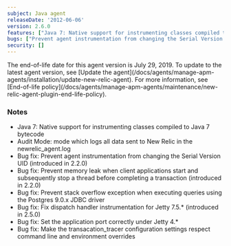 ```yaml
---
subject: Java agent
releaseDate: '2012-06-06'
version: 2.6.0
features: ["Java 7: Native support for instrumenting classes compiled to Java 7 bytecode", "Audit Mode: mode which logs all data sent to New Relic in the newrelic_agent.log"]
bugs: ["Prevent agent instrumentation from changing the Serial Version UID", "Prevent memory leak when client applications start and subsequently stop a thread before completing a transaction", "Prevent stack overflow exception when executing queries using the Postgres 9.0.x JDBC driver", "Fix dispatch handler instrumentation for Jetty 7.5.x", "Set the application port correctly under Jetty 4.x", "Make the transacation_tracer configuration settings respect command line and environment overrides"]
security: []
---
```


<Callout variant="important">
  The end-of-life date for this agent version is July 29, 2019. To update to the latest agent version, see [Update the agent](/docs/agents/manage-apm-agents/installation/update-new-relic-agent). For more information, see [End-of-life policy](/docs/agents/manage-apm-agents/maintenance/new-relic-agent-plugin-end-life-policy).
</Callout>

### Notes

* Java 7: Native support for instrumenting classes compiled to Java 7 bytecode
* Audit Mode: mode which logs all data sent to New Relic in the newrelic_agent.log
* Bug fix: Prevent agent instrumentation from changing the Serial Version UID (introduced in 2.2.0)
* Bug fix: Prevent memory leak when client applications start and subsequently stop a thread before completing a transaction (introduced in 2.2.0)
* Bug fix: Prevent stack overflow exception when executing queries using the Postgres 9.0.x JDBC driver
* Bug fix: Fix dispatch handler instrumentation for Jetty 7.5.\* (introduced in 2.5.0)
* Bug fix: Set the application port correctly under Jetty 4.\*
* Bug fix: Make the transacation_tracer configuration settings respect command line and environment overrides
